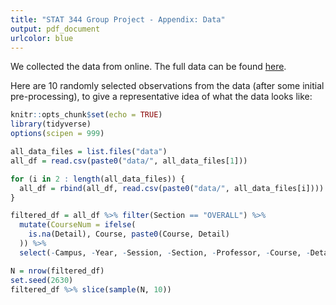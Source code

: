 ```yaml
---
title: "STAT 344 Group Project - Appendix: Data"
output: pdf_document
urlcolor: blue
---
```


We collected the data from online. The full data can be found [here](https://github.com/DonneyF/ubcgrades).

Here are 10 randomly selected observations from the data (after some initial pre-processing), to give a representative idea of what the data looks like:

```r
knitr::opts_chunk$set(echo = TRUE)
library(tidyverse)
options(scipen = 999)

all_data_files = list.files("data")
all_df = read.csv(paste0("data/", all_data_files[1]))

for (i in 2 : length(all_data_files)) {
  all_df = rbind(all_df, read.csv(paste0("data/", all_data_files[i])))
}

filtered_df = all_df %>% filter(Section == "OVERALL") %>%
  mutate(CourseNum = ifelse(
    is.na(Detail), Course, paste0(Course, Detail)
  )) %>%
  select(-Campus, -Year, -Session, -Section, -Professor, -Course, -Detail)

N = nrow(filtered_df)
set.seed(2630)
filtered_df %>% slice(sample(N, 10))
```